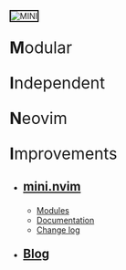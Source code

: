 ::: {.grid}

::: {.g-col-3}
:::

::: {.g-col-4}
<img src="assets/logo-mini.png" alt="MINI" style="max-width:100%;border:solid 2px"/>
:::

::: {.g-col-5}
<p style="font-size:2em"><b>M</b>odular</p>
<p style="font-size:2em"><b>I</b>ndependent</p>
<p style="font-size:2em"><b>N</b>eovim</p>
<p style="font-size:2em"><b>I</b>mprovements</p>
:::

:::

- <p style="font-size:1.5em"><b><a href="mini.nvim/index.html">mini.nvim</a></b></p>
    - [Modules](mini.nvim/index.md#modules)
    - [Documentation](mini.nvim/doc/mini-nvim.qmd)
    - [Change log](mini.nvim/CHANGELOG.md)

- <p style="font-size:1.5em"><b><a href="blog.html">Blog</a></b></p>
